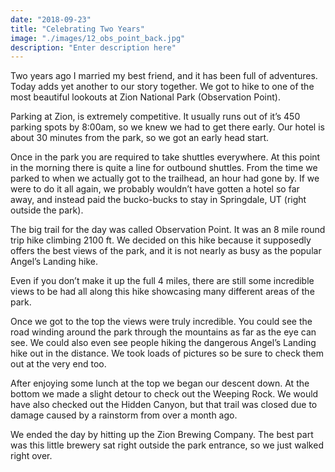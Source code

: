 ```yaml
---
date: "2018-09-23"
title: "Celebrating Two Years"
image: "./images/12_obs_point_back.jpg"
description: "Enter description here"
---
```



Two years ago I married my best friend, and it has been full of adventures. Today adds yet another to our story together. We got to hike to one of the most beautiful lookouts at Zion National Park (Observation Point).

Parking at Zion, is extremely competitive. It usually runs out of it’s 450 parking spots by 8:00am, so we knew we had to get there early. Our hotel is about 30 minutes from the park, so we got an early head start.

Once in the park you are required to take shuttles everywhere. At this point in the morning there is quite a line for outbound shuttles. From the time we parked to when we actually got to the trailhead, an hour had gone by. If we were to do it all again, we probably wouldn’t have gotten a hotel so far away, and instead paid the bucko-bucks to stay in Springdale, UT (right outside the park).

The big trail for the day was called Observation Point. It was an 8 mile round trip hike climbing 2100 ft. We decided on this hike because it supposedly offers the best views of the park, and it is not nearly as busy as the popular Angel’s Landing hike.

Even if you don’t make it up the full 4 miles, there are still some incredible views to be had all along this hike showcasing many different areas of the park.

<ImageTrifecta topImageName="01_going_up.jpg" bottomImageName="03.5_going_up.jpg" portraitImageName="02_going_up.jpg"/>

Once we got to the top the views were truly incredible. You could see the road winding around the park through the mountains as far as the eye can see. We could also even see people hiking the dangerous Angel’s Landing hike out in the distance. We took loads of pictures so be sure to check them out at the very end too.

<InlineImage imageName="10_obs_point.jpg"/>

<Youtube videoUrl="https://www.youtube.com/embed/niTc76dVnVA"/>

After enjoying some lunch at the top we began our descent down. At the bottom we made a slight detour to check out the Weeping Rock. We would have also checked out the Hidden Canyon, but that trail was closed due to damage caused by a rainstorm from over a month ago.

We ended the day by hitting up the Zion Brewing Company. The best part was this little brewery sat right outside the park entrance, so we just walked right over.
